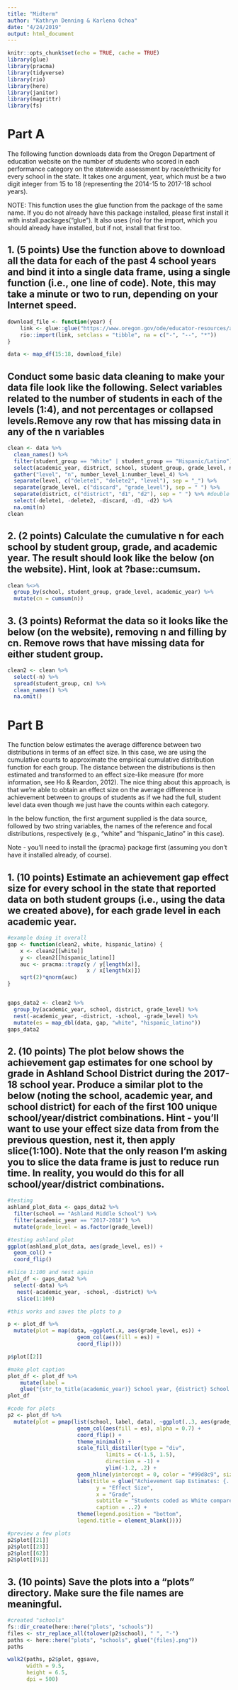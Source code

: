 ```yaml
---
title: "Midterm"
author: "Kathryn Denning & Karlena Ochoa"
date: "4/24/2019"
output: html_document
---
```


```r
knitr::opts_chunk$set(echo = TRUE, cache = TRUE)
library(glue)
library(pracma)
library(tidyverse)
library(rio)
library(here)
library(janitor)
library(magrittr)
library(fs)
```


# Part A

The following function downloads data from the Oregon Department of education website on the number of students who scored in each performance category on the statewide assessment by race/ethnicity for every school in the state. It takes one argument, year, which must be a two digit integer from 15 to 18 (representing the 2014-15 to 2017-18 school years).

NOTE: This function uses the glue function from the package of the same name. If you do not already have this package installed, please first install it with install.packages("glue"). It also uses {rio} for the import, which you should already have installed, but if not, install that first too.

## 1. (5 points) Use the function above to download all the data for each of the past 4 school years and bind it into a single data frame, using a single function (i.e., one line of code). Note, this may take a minute or two to run, depending on your Internet speed.

```r
download_file <- function(year) {
    link <- glue::glue("https://www.oregon.gov/ode/educator-resources/assessment/TestResults20{year}/pagr_schools_ela_raceethnicity_{year-1}{year}.xlsx")
    rio::import(link, setclass = "tibble", na = c("-", "--", "*"))
}

data <- map_df(15:18, download_file)
```

## Conduct some basic data cleaning to make your data file look like the following. Select variables related to the number of students in each of the levels (1:4), and not percentages or collapsed levels.Remove any row that has missing data in any of the n variables

```r
clean <- data %>% 
  clean_names() %>% 
  filter(student_group == "White" | student_group == "Hispanic/Latino") %>%
  select(academic_year, district, school, student_group, grade_level, number_level_1, number_level_2, number_level_3, number_level_4) %>% 
  gather("level", "n", number_level_1:number_level_4) %>% 
  separate(level, c("delete1", "delete2", "level"), sep = "_") %>% 
  separate(grade_level, c("discard", "grade_level"), sep = " ") %>% 
  separate(district, c("district", "d1", "d2"), sep = " ") %>% #double check this isn't doing anything weird 
  select(-delete1, -delete2, -discard, -d1, -d2) %>% 
  na.omit(n)
clean
```


## 2. (2 points) Calculate the cumulative n for each school by student group, grade, and academic year. The result should look like the below (on the website). Hint, look at ?base::cumsum.

```r
clean %<>% 
  group_by(school, student_group, grade_level, academic_year) %>% 
  mutate(cn = cumsum(n))
```

## 3. (3 points) Reformat the data so it looks like the below (on the website), removing n and filling by cn. Remove rows that have missing data for either student group.

```r
clean2 <- clean %>% 
  select(-n) %>% 
  spread(student_group, cn) %>% 
  clean_names() %>% 
  na.omit() 
```

# Part B

The function below estimates the average difference between two distributions in terms of an effect size. In this case, we are using the cumulative counts to approximate the empirical cumulative distribution function for each group. The distance between the distributions is then estimated and transformed to an effect size-like measure (for more information, see Ho & Reardon, 2012). The nice thing about this approach, is that we’re able to obtain an effect size on the average difference in achievement between to groups of students as if we had the full, student level data even though we just have the counts within each category.

In the below function, the first argument supplied is the data source, followed by two string variables, the names of the reference and focal distributions, respectively (e.g., "white" and "hispanic_latino" in this case).

Note - you’ll need to install the {pracma} package first (assuming you don’t have it installed already, of course).

## 1. (10 points) Estimate an achievement gap effect size for every school in the state that reported data on both student groups (i.e., using the data we created above), for each grade level in each academic year.

```r
#example doing it overall
gap <- function(clean2, white, hispanic_latino) {
    x <- clean2[[white]]
    y <- clean2[[hispanic_latino]]
    auc <- pracma::trapz(y / y[length(x)],
                         x / x[length(x)])
    sqrt(2)*qnorm(auc)
}


gaps_data2 <- clean2 %>% 
  group_by(academic_year, school, district, grade_level) %>% 
  nest(-academic_year, -district, -school, -grade_level) %>% 
  mutate(es = map_dbl(data, gap, "white", "hispanic_latino"))
gaps_data2

```

## 2. (10 points) The plot below shows the achievement gap estimates for one school by grade in Ashland School District during the 2017-18 school year. Produce a similar plot to the below (noting the school, academic year, and school district) for each of the first 100 unique school/year/district combinations. Hint - you’ll want to use your effect size data from from the previous question, nest it, then apply slice(1:100). Note that the only reason I’m asking you to slice the data frame is just to reduce run time. In reality, you would do this for all school/year/district combinations.

```r
#testing
ashland_plot_data <- gaps_data2 %>% 
  filter(school == "Ashland Middle School") %>% 
  filter(academic_year == "2017-2018") %>% 
  mutate(grade_level = as.factor(grade_level))

#testing ashland plot
ggplot(ashland_plot_data, aes(grade_level, es)) +
  geom_col() + 
  coord_flip()

#slice 1:100 and nest again
plot_df <- gaps_data2 %>% 
  select(-data) %>% 
   nest(-academic_year, -school, -district) %>% 
   slice(1:100)

#this works and saves the plots to p 

p <- plot_df %>% 
  mutate(plot = map(data, ~ggplot(.x, aes(grade_level, es)) +
                      geom_col(aes(fill = es)) +
                      coord_flip()))

p$plot[[2]]

#make plot caption 
plot_df <- plot_df %>%
    mutate(label = 
    glue("{str_to_title(academic_year)} School year, {district} School District, Oregon"))
plot_df

#code for plots 
p2 <- plot_df %>% 
  mutate(plot = pmap(list(school, label, data), ~ggplot(..3, aes(grade_level, es)) +
                      geom_col(aes(fill = es), alpha = 0.7) +
                      coord_flip() +
                      theme_minimal() +
                      scale_fill_distiller(type = "div",
                               limits = c(-1.5, 1.5),
                               direction = -1) +
                               ylim(-1.2, .2) +
                      geom_hline(yintercept = 0, color = "#99d8c9", size = 1) +
                      labs(title = glue("Achievement Gap Estimates: {..1}"),
                            y = "Effect Size",
                            x = "Grade",
                            subtitle = "Students coded as White compared to those coded as Hispanic/Latino",
                            caption = ..2) +
                      theme(legend.position = "bottom",
                      legend.title = element_blank())))

#preview a few plots 
p2$plot[[21]]
p2$plot[[23]]
p2$plot[[62]]
p2$plot[[91]]
```

## 3. (10 points) Save the plots into a “plots” directory. Make sure the file names are meaningful.

```r
#created "schools"
fs::dir_create(here::here("plots", "schools"))
files <- str_replace_all(tolower(p2$school), " ", "-")
paths <- here::here("plots", "schools", glue("{files}.png"))
paths

walk2(paths, p2$plot, ggsave,
      width = 9.5, 
      height = 6.5,
      dpi = 500)

```
